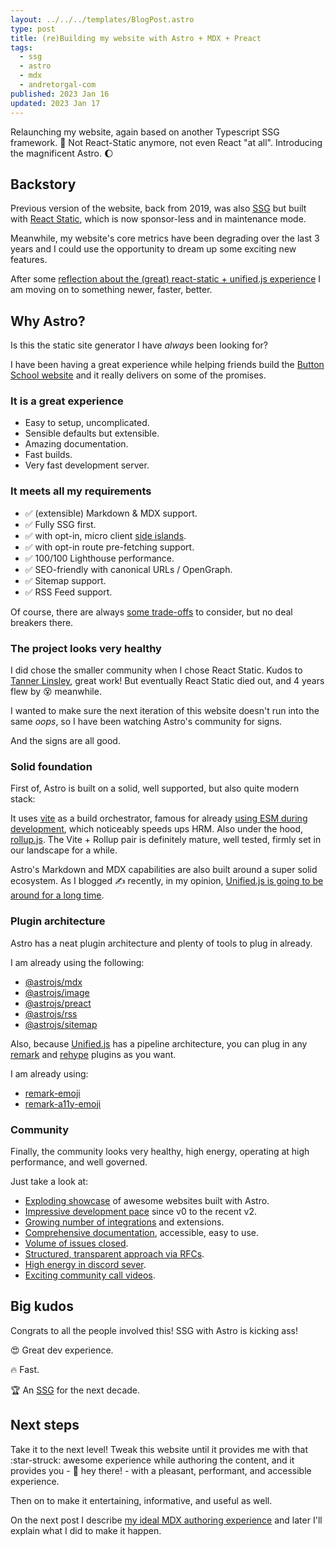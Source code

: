 ```yaml
---
layout: ../../../templates/BlogPost.astro
type: post
title: (re)Building my website with Astro + MDX + Preact
tags:
  - ssg
  - astro
  - mdx
  - andretorgal-com
published: 2023 Jan 16
updated: 2023 Jan 17
---
```


<Abstract>

Relaunching my website, again based on another Typescript SSG framework. :rocket: Not React-Static anymore, not even React "at all". Introducing the magnificent Astro. :moon:

</Abstract>

## Backstory

Previous version of the website, back from 2019, was also [SSG](/tags/ssg) but built with [React Static](/meta/records/rejected/react-static), which is now sponsor-less and in maintenance mode.

Meanwhile, my website's core metrics have been degrading over the last 3 years and I could use the opportunity to dream up some exciting new features.

After some [reflection about the (great) react-static + unified.js experience](/posts/2023-01/saying-goodbye-to-my-react-static-website) I am moving on to something newer, faster, better.

## Why Astro?

Is this the static site generator I have _always_ been looking for?

I have been having a great experience while helping friends build the [Button School website](https://buttonschool.com/) and it really delivers on some of the promises.

### It is a great experience

- Easy to setup, uncomplicated.
- Sensible defaults but extensible.
- Amazing documentation.
- Fast builds.
- Very fast development server.

### It meets all my requirements

- :white_check_mark: (extensible) Markdown & MDX support.
- :white_check_mark: Fully SSG first.
- :white_check_mark: with opt-in, micro client [side islands](https://docs.astro.build/en/concepts/islands/).
- :white_check_mark: with opt-in route pre-fetching support.
- :white_check_mark: 100/100 Lighthouse performance.
- :white_check_mark: SEO-friendly with canonical URLs / OpenGraph.
- :white_check_mark: Sitemap support.
- :white_check_mark: RSS Feed support.

Of course, there are always [some trade-offs](/meta/records/current/build-with-astro) to consider, but no deal breakers there.

### The project looks very healthy

I did chose the smaller community when I chose React Static. Kudos to [Tanner Linsley](https://tannerlinsley.com/), great work! But eventually React Static died out, and 4 years flew by :dizzy_face: meanwhile.

I wanted to make sure the next iteration of this website doesn't run into the same _oops_, so I have been watching Astro's community for signs.

And the signs are all good.

### Solid foundation

First of, Astro is built on a solid, well supported, but also quite modern stack:

It uses [vite](https://vitejs.dev/) as a build orchestrator, famous for already [using ESM during development](https://vitejs.dev/guide/why.html), which noticeably speeds ups HRM. Also under the hood, [rollup.js](https://rollupjs.org/). The Vite + Rollup pair is definitely mature, well tested, firmly set in our landscape for a while.

Astro's Markdown and MDX capabilities are also built around a super solid ecosystem. As I blogged :writing_hand: recently, in my opinion, [Unified.js is going to be around for a long time](/posts/2023-01/unified-js-is-going-to-be-around-for-a-long-time).

### Plugin architecture

Astro has a neat plugin architecture and plenty of tools to plug in already.

I am already using the following:

- [@astrojs/mdx](https://docs.astro.build/en/guides/integrations-guide/mdx/)
- [@astrojs/image](https://docs.astro.build/en/guides/integrations-guide/mdx/)
- [@astrojs/preact](https://docs.astro.build/en/guides/integrations-guide/mdx/)
- [@astrojs/rss](https://docs.astro.build/en/guides/integrations-guide/mdx/)
- [@astrojs/sitemap](https://docs.astro.build/en/guides/integrations-guide/mdx/)

Also, because [Unified.js](/tags/unified-js) has a pipeline architecture, you can plug in any [remark](https://github.com/remarkjs/remark/blob/main/doc/plugins.md) and [rehype](https://github.com/rehypejs/rehype-autolink-headings) plugins as you want.

I am already using:

- [remark-emoji](https://www.npmjs.com/package/remark-emoji)
- [remark-a11y-emoji](https://github.com/florianeckerstorfer/remark-a11y-emoji)

### Community

Finally, the community looks very healthy, high energy, operating at high performance, and well governed.

Just take a look at:

- [Exploding showcase](https://astro.build/showcase) of awesome websites built with Astro.
- [Impressive development pace](https://github.com/withastro/astro/commits/main?before=8c100a6fe6cc652c3799d1622e12c2c969f30510+420&branch=main&path%5B%5D=packages&path%5B%5D=astro&path%5B%5D=CHANGELOG.md&qualified_name=refs%2Fheads%2Fmain) since v0 to the recent v2.
- [Growing number of integrations](https://astro.build/integrations/) and extensions.
- [Comprehensive documentation](https://docs.astro.build/en/getting-started/), accessible, easy to use.
- [Volume of issues closed](https://github.com/withastro/astro/issues).
- [Structured, transparent approach via RFCs](https://github.com/withastro/rfcs).
- [High energy in discord sever](https://discord.com/invite/astro-community-700607091391594567).
- [Exciting community call videos](https://www.youtube.com/@astrodotbuild).

## Big kudos

Congrats to all the people involved this! SSG with Astro is kicking ass!

:heart_eyes: Great dev experience.

:fire: Fast.

:trophy: An [SSG](/tags/ssg) for the next decade.

## Next steps

Take it to the next level! Tweak this website until it provides me with that :star-struck: awesome experience while authoring the content, and it provides you - :wave: hey there! - with a pleasant, performant, and accessible experience.

Then on to make it entertaining, informative, and useful as well.

On the next post I describe [my ideal MDX authoring experience](/posts/2023-01/advanced-mdx-authoring-experience-requirements) and later I'll explain what I did to make it happen.
